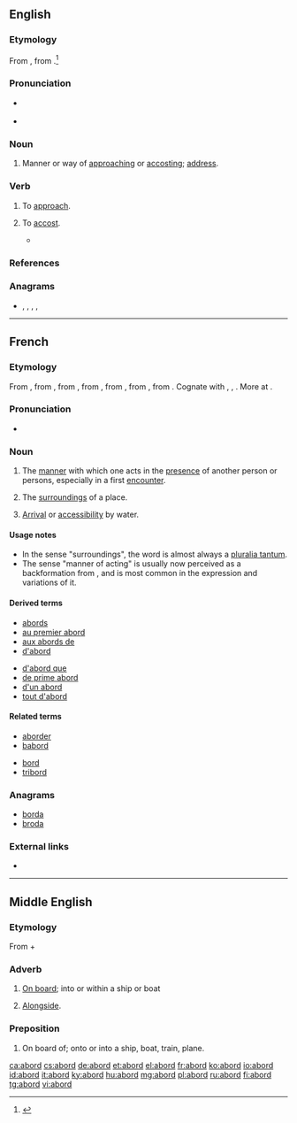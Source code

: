 ==English==

===Etymology===
From {{etyl|enm|en}} {{m|enm|aborden}}, from {{m|enm|abord}}.<ref>{{R:MW3 1976|page=6}}</ref>

===Pronunciation===
* {{a|RP}} {{IPA|/əˈbɔːd/|lang=en}}
* {{a|US}} {{IPA|/əˈbɔɹd/|lang=en}}

===Noun===
{{en-noun}}

# {{label|en|archaic}} Manner or way of [[approach]]ing or [[accost]]ing; [[address]]. {{defdate|since the early 1600s}}
#: {{rfquotek|Chesterfield}}

===Verb===
{{en-verb}}

# {{label|en|transitive|obsolete}} To [[approach]]. {{defdate|attested from around 1400 until the late 1600s}}
# {{label|en|transitive|rare}} To [[accost]]. {{defdate|since the early 1600s}}
#* {{quote-book|year=1919|author=[[w:Ronald Firbank|Ronald Firbank]]|title=[[w:Valmouth|Valmouth]]|publisher=Duckworth|edition=hardback|page=82|passage=Mrs Hurstpierpoint '''aborded''' her with a smile.}}

===References===
<references/>

===Anagrams===
* {{l|en|board}}, {{l|en|broad}}, {{l|en|B road}}, {{l|en|dobra}}, {{l|en|Dobra}}

----

==French==

===Etymology===
From {{etyl|frm|fr}}, from {{m|frm|aborder}}, from {{etyl|fro|fr}} {{m|fro|aborder||to hit a ship in order to board it}}, from {{m|fro|bord||side of a ship, edge}}, from {{etyl|frk|fr}} {{m|frk|*bord||side of a ship or vessel}}, from {{etyl|gem-pro|fr}} {{m|gem-pro|*burdą||edge, border, side}}, from {{etyl|ine-pro|fr}} {{m|ine-pro|*bheredh-||to cut}}. Cognate with {{etyl|goh|-}} {{m|goh|bort||edge, rim, rand}}, {{etyl|ang|-}} {{m|ang|bord||ship, side of a ship}}, {{etyl|non|-}} {{m|non|borð||edge, side of a vessel}}. More at {{l|en|board}}.

===Pronunciation===
* {{audio|Fr-abord.ogg|Audio|lang=fr}}

===Noun===
{{fr-noun|m}}

# {{label|fr|literary}} The [[manner]] with which one acts in the [[presence]] of another person or persons, especially in a first [[encounter]].
# {{label|fr|rare}} The [[surrounding]]s of a place.
# {{label|fr|archaic}} [[arrival|Arrival]] or [[accessibility]] by water.

====Usage notes====
* In the sense "surroundings", the word is almost always a [[pluralia tantum]].
* The sense "manner of acting" is usually now perceived as a backformation from {{m|fr|aborder||to approach}}, and is most common in the expression {{m|fr||être [[d'un abord]]}} and variations of it.

====Derived terms====
{{der-top}}
* [[abords]]
* [[au premier abord]]
* [[aux abords de]]
* [[d'abord]]
{{der-mid}}
* [[d'abord que]]
* [[de prime abord]]
* [[d'un abord]]
* [[tout d'abord]]
{{der-bottom}}

====Related terms====
{{rel-top}}
* [[aborder]]
* [[babord]]
{{rel-mid}}
* [[bord#French|bord]]
* [[tribord]]
{{rel-bottom}}

===Anagrams===
* [[borda#French|borda]]
* [[broda#French|broda]]

===External links===
* {{R:TLFi}}

----

==Middle English==

===Etymology===
From {{etyl|fro|enm}} {{m|fro|a|}} + {{m|fro|bord||exterior of a ship}}

===Adverb===
{{head|enm|adverb}}

# [[on board|On board]]; into or within a ship or boat
# {{label|enm|nautical}} [[alongside|Alongside]].

===Preposition===
{{head|enm|preposition}}

# On board of; onto or into a ship, boat, train, plane.

[[ca:abord]]
[[cs:abord]]
[[de:abord]]
[[et:abord]]
[[el:abord]]
[[fr:abord]]
[[ko:abord]]
[[io:abord]]
[[id:abord]]
[[it:abord]]
[[ky:abord]]
[[hu:abord]]
[[mg:abord]]
[[pl:abord]]
[[ru:abord]]
[[fi:abord]]
[[tg:abord]]
[[vi:abord]]